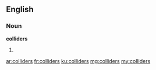 ==English==

===Noun===
'''colliders'''

# {{plural of|collider}}

[[ar:colliders]]
[[fr:colliders]]
[[ku:colliders]]
[[mg:colliders]]
[[my:colliders]]